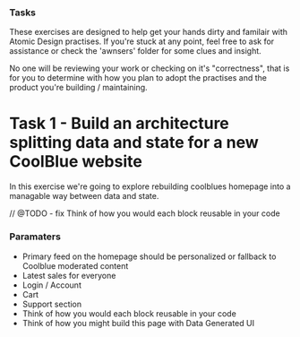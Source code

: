 
<Meta title="Workshop/session5/tasks/task1-construct-a-blueprint-for-coolblue" />

### Tasks
These exercises are designed to help get your hands dirty and familair with Atomic Design practises.
If you're stuck at any point, feel free to ask for assistance or check the 'awnsers' folder for some clues and insight.

No one will be reviewing your work or checking on it's "correctness", that is for you to determine with how you plan to adopt the practises and the product you're building / maintaining.

# Task 1 - Build an architecture splitting data and state for a new CoolBlue website
In this exercise we're going to explore rebuilding coolblues homepage into a managable way between data and state.

// @TODO - fix Think of how you would each block reusable in your code

### Paramaters
- Primary feed on the homepage should be personalized or fallback to Coolblue moderated content
- Latest sales for everyone
- Login / Account
- Cart
- Support section
- Think of how you would each block reusable in your code
- Think of how you might build this page with Data Generated UI